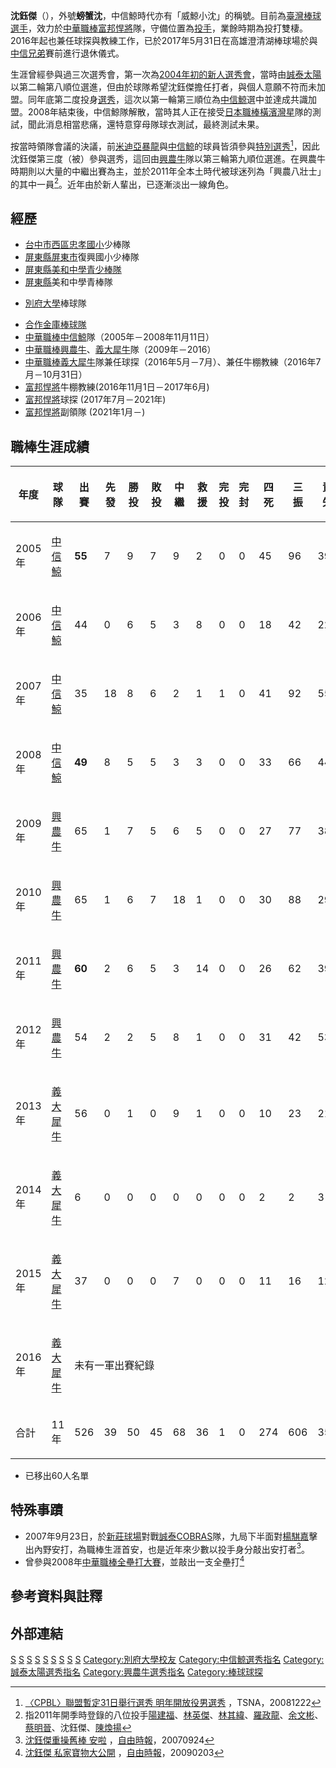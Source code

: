 {{Infobox 中華職棒選手|
name=沈鈺傑|
image=File:沈鈺傑 (8711813639).jpg |
width=|
position=投手|
team=樂天桃猿|
number=|
bats=左|
throws=左|
birthdate={{birth_date_and_age|1981|3|3|mf=y}}|
birthplace={{TWN}}[[台中市|台中市]]|
debutdate=3月15日|
debutyear=2005年|
debutteam=中信鯨|
statyear=2016年球季|
stat1label=勝投－敗投|
stat1value=50－45|
stat2label=中繼－救援|
stat2value=68－36|
stat3label=三振－四死|
stat3value=606－274|
stat4label=防禦率|
stat4value=3.91|
teams=<nowiki></nowiki>
*[[中信鯨|中信鯨]]（2005－2008年）
*[[興農牛|興農牛]]（2009－2012年）
*[[義大犀牛|義大犀牛]]（2013年－2016年10月31日)
*義大犀牛兼任球探 (2016年5月－2016年7月)
*義大犀牛兼任牛棚教練 (2016年7月－2016年10月31日)
*[[富邦悍將|富邦悍將]]牛棚教練(2016年11月1日－2021年)
*富邦悍將球探 (2021年1月－2022年1月)
*[[樂天桃猿|樂天桃猿]]育成部主管 (2022年1月－)
}}
'''沈鈺傑'''（{{bd|1981年|3月3日|||catIdx=S沈}}），外號'''螃蟹沈'''，中信鯨時代亦有「威鯨小沈」的稱號。目前為[[臺灣|臺灣]][[棒球|棒球]][[選手|選手]]，效力於[[中華職棒|中華職棒]][[富邦悍將|富邦悍將]]隊，守備位置為[[投手|投手]]，業餘時期為投打雙棲。2016年起也兼任球探與教練工作，已於2017年5月31日在高雄澄清湖棒球場於與[[中信兄弟|中信兄弟]]賽前進行退休儀式。

生涯曾經參與過三次選秀會，第一次為[[中華職棒歷年選秀會#職棒十五年（2004年）|2004年初的新人選秀會]]，當時由[[誠泰太陽|誠泰太陽]]以第二輪第八順位選進，但由於球隊希望沈鈺傑擔任打者，與個人意願不符而未加盟。同年底第二度投身[[中華職棒歷年選秀會#職棒十六年（2005年）|選秀]]，這次以第一輪第三順位為[[中信鯨|中信鯨]]選中並達成共識加盟。2008年結束後，中信鯨隊解散，當時其人正在接受[[日本職棒|日本職棒]][[橫濱灣星|橫濱灣星]]隊的測試，聞此消息相當悲痛，還特意穿母隊球衣測試，最終測試未果。

按當時領隊會議的決議，前[[米迪亞暴龍|米迪亞暴龍]]與[[中信鯨|中信鯨]]的球員皆須參與[[中華職棒歷年選秀會#職棒二十年（2009年）|特別選秀]]<ref>[http://www.tsna.com.tw/index.php?q=node/369 〈CPBL〉聯盟暫定31日舉行選秀 明年開放役男選秀] {{Wayback|url=http://www.tsna.com.tw/index.php?q=node%2F369 |date=20160816043834 }}，TSNA，20081222</ref>，因此沈鈺傑第三度（被）參與選秀，這回由[[興農牛|興農牛]]隊以第三輪第九順位選進。在興農牛時期則以大量的中繼出賽為主，並於2011年全本土時代被球迷列為「興農八壯士」的其中一員<ref>指2011年開季時登錄的八位投手[[陽建福|陽建福]]、[[林英傑|林英傑]]、[[林其緯|林其緯]]、[[羅政龍|羅政龍]]、[[余文彬|余文彬]]、[[蔡明晉|蔡明晉]]、沈鈺傑、[[陳煥揚|陳煥揚]]</ref>。近年由於新人輩出，已逐漸淡出一線角色。

==經歷==
*[[臺中市西區忠孝國民小學|台中市西區忠孝國小]]少棒隊 
*[[屏東縣|屏東縣]][[屏東市|屏東市]]復興國小少棒隊 
*[[屏東縣|屏東縣]][[美和中學青少棒隊|美和中學青少棒隊]] 
*[[屏東縣|屏東縣]]美和中學青棒隊 
*{{JPN}}[[別府大學|別府大學]]棒球隊 
*[[合作金庫棒球隊|合作金庫棒球隊]]
*[[中華職棒|中華職棒]][[中信鯨|中信鯨]]隊（2005年－2008年11月11日） 
*[[中華職棒|中華職棒]][[興農牛|興農牛]]、[[義大犀牛|義大犀牛]]隊（2009年－2016） 
*[[中華職棒|中華職棒]][[義大犀牛|義大犀牛]]隊兼任球探（2016年5月－7月）、兼任牛棚教練（2016年7月－10月31日）
*[[富邦悍將|富邦悍將]]牛棚教練(2016年11月1日－2017年6月)
*[[富邦悍將|富邦悍將]]球探 (2017年7月－2021年)
*[[富邦悍將|富邦悍將]]副領隊 (2021年1月－)

==職棒生涯成績==
{|border=1 width="1000px"
|- align=middle 
!年度!!球隊!!出賽!!先發!!勝投!!敗投!!中繼!!救援!!完投!!完封!!四死!!三振!!責失!!投球局數!!自責分率!!被上壘率
|- align="center"
|2005年||[[中信鯨|中信鯨]]||'''55'''||7||9||7||9||2||0||0||45||96||39||120.1||2.92||1.24
|- align="center"
|2006年||[[中信鯨|中信鯨]]||44||0||6||5||3||8||0||0||18||42||22||62.1||3.18||1.24
|- align="center"
|2007年||[[中信鯨|中信鯨]]||35||18||8||6||2||1||1||0||41||92||55||130.0||3.81||1.32
|- align="center"
|2008年||[[中信鯨|中信鯨]]||'''49'''||8||5||5||3||3||0||0||33||66||44||88.2||4.47||1.58
|- align="center"
|2009年||[[興農牛|興農牛]]||65||1||7||5||6||5||0||0||27||77||38||100.0||3.42||1.22
|- align="center"
|2010年||[[興農牛|興農牛]]||65||1||6||7||18||1||0||0||30||88||29||91.0||2.87||1.29
|- align="center"
|2011年||[[興農牛|興農牛]]||'''60'''||2||6||5||3||14||0||0||26||62||39||81.2||4.30||1.38
|- align="center"
|2012年||[[興農牛|興農牛]]||54||2||2||5||8||1||0||0||31||42||53||65.1||7.30||1.90
|- align="center"
|2013年||[[義大犀牛|義大犀牛]]||56||0||1||0||9||1||0||0||10||23||21||45.0||4.20||1.64
|- align="center"
|2014年||[[義大犀牛|義大犀牛]]||6||0||0||0||0||0||0||0||2||2||3||3.1||8.10||2.70
|- align="center"
|2015年||[[義大犀牛|義大犀牛]]||37||0||0||0||7||0||0||0||11||16||12||30.0||3.60||1.27
|- align="center"
|2016年||[[義大犀牛|義大犀牛]]||colspan="14" |未有一軍出賽紀錄
|- align=center style="background:#A000B0;color:#FFFFFF" align=middle
!合計!!11年!!526||39||50||45||68||36||1||0||274||606||355||817.2||3.91||1.39
|}
*已移出60人名單

==特殊事蹟==
*2007年9月23日，於[[新莊體育場棒球場|新莊球場]]對戰[[誠泰COBRAS|誠泰COBRAS]]隊，九局下半面對[[楊騏嘉|楊騏嘉]]擊出內野安打，為職棒生涯首安，也是近年來少數以投手身分敲出安打者<ref>[http://sports.ltn.com.tw/news/paper/156626 沈鈺傑重操舊棒 安啦] {{Wayback|url=http://sports.ltn.com.tw/news/paper/156626 |date=20160820171637 }}，[[自由時報|自由時報]]，20070924</ref>。
*曾參與2008年[[中華職棒全壘打大賽|中華職棒全壘打大賽]]，並敲出一支全壘打<ref>[http://sports.ltn.com.tw/news/paper/276849 沈鈺傑 私家寶物大公開] {{Wayback|url=http://sports.ltn.com.tw/news/paper/276849 |date=20160820165834 }}，[[自由時報|自由時報]]，20090203</ref>
==參考資料與註釋==
{{reflist}}
==外部連結==
{{台灣棒球維基館}}
{{中華職棒球員資料|id=W0B9|name=沈鈺傑}}
{{義大犀牛2016年中華職棒總冠軍}}
{{1996年第七屆IBAF世界青少棒錦標賽中華青少棒代表隊}}
{{1999年第十八屆IBA世界青棒錦標賽中華青棒代表隊}}
{{2002年第十五屆洲際盃中華成棒代表隊}}
{{2007年第三十七屆世界盃棒球錦標賽中華成棒代表隊}}
{{2007年第二十四屆亞洲棒球錦標賽中華成棒代表隊}}
[[Category:1981年出生|S]]
[[Category:在世人物|S]]
[[Category:台灣棒球運動員|S]]
[[Category:中信鯨隊球員|S]]
[[Category:興農牛隊球員|S]]
[[Category:義大犀牛隊球員|S]]
[[Category:美和中學青少棒隊|S]]
[[Category:台中市人|S]]
[[Category:沈姓|S]]
[[Category:別府大學校友|Category:別府大學校友]]
[[Category:中信鯨選秀指名|Category:中信鯨選秀指名]]
[[Category:誠泰太陽選秀指名|Category:誠泰太陽選秀指名]]
[[Category:興農牛選秀指名|Category:興農牛選秀指名]]
[[Category:棒球球探|Category:棒球球探]]